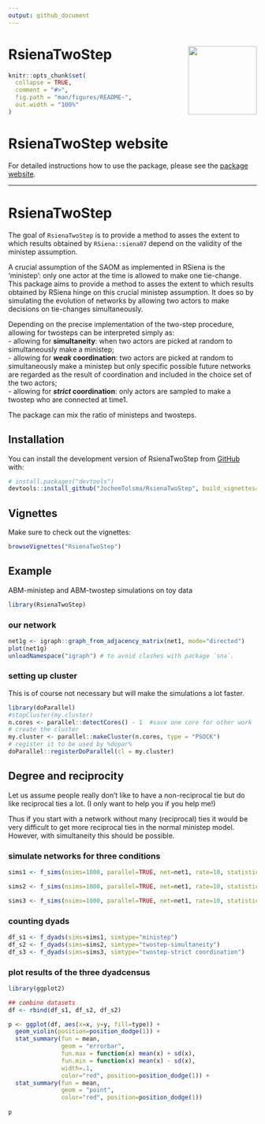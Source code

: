 ```yaml
---
output: github_document
---
```

# RsienaTwoStep <a href="https://jochemtolsma.github.io/RsienaTwoStep/"><img src="man/figures/logo.png" align="right" height="139" /></a>

<!-- README.md is generated from README.Rmd. Please edit that file -->

```r
knitr::opts_chunk$set(
  collapse = TRUE,
  comment = "#>",
  fig.path = "man/figures/README-",
  out.width = "100%"
)
```

# RsienaTwoStep website

For detailed instructions how to use the package, please see the [package website](https://jochemtolsma.github.io/RsienaTwoStep/).

---  

# RsienaTwoStep
 
<!-- badges: start -->
<!-- badges: end -->

The goal of `RsienaTwoStep` is to provide a method to asses the extent to which results obtained by `RSiena::siena07` depend on the validity of the ministep assumption.

A crucial assumption of the SAOM as implemented in RSiena is the 'ministep': only one actor at the time is allowed to make one tie-change. This package aims to provide a method to asses the extent to which results obtained by RSiena hinge on this crucial ministep assumption. It does so by simulating the evolution of networks by allowing two actors to make decisions on tie-changes simultaneously.  

Depending on the precise implementation of the two-step procedure, allowing for twosteps can be interpreted simply as:  
- allowing for **simultaneity**: when two actors are picked at random to simultaneously make a ministep;     
- allowing for ***weak* coordination**: two actors are picked at random to simultaneously make a ministep but only specific possible future networks are regarded as the result of coordination and included in the choice set of the two actors;  
- allowing for ***strict* coordination**: only actors are sampled to make a twostep who are connected at time1.  

The package can mix the ratio of ministeps and twosteps. 

## Installation

You can install the development version of RsienaTwoStep from [GitHub](https://github.com/) with:

```r
# install.packages("devtools")
devtools::install_github("JochemTolsma/RsienaTwoStep", build_vignettes=TRUE)
```

## Vignettes

Make sure to check out the vignettes: 

```r
browseVignettes("RsienaTwoStep")
```


## Example

ABM-ministep and ABM-twostep simulations on toy data

```r
library(RsienaTwoStep)
```

### our network

```r
net1g <- igraph::graph_from_adjacency_matrix(net1, mode="directed")
plot(net1g)
unloadNamespace("igraph") # to avoid clashes with package `sna`. 
```

### setting up cluster 

This is of  course not necessary but will make the simulations a lot faster. 

```r
library(doParallel)
#stopCluster(my.cluster) 
n.cores <- parallel::detectCores() - 1  #save one core for other work
# create the cluster
my.cluster <- parallel::makeCluster(n.cores, type = "PSOCK")
# register it to be used by %dopar%
doParallel::registerDoParallel(cl = my.cluster)
```


## Degree and reciprocity 

Let us assume people really don't like to have a non-reciprocal tie but do like reciprocal ties a lot. (I only want to help you if you help me!)

Thus if you start with a network without many (reciprocal) ties it would be very difficult to get more reciprocal ties in the normal ministep model. However, with simultaneity this should be possible. 

### simulate networks for three conditions

```r
sims1 <- f_sims(nsims=1000, parallel=TRUE, net=net1, rate=10, statistics=list(f_degree, f_recip), parameters=c(-1,2), p2step=0, chain=FALSE) #ministep only

sims2 <- f_sims(nsims=1000, parallel=TRUE, net=net1, rate=10, statistics=list(f_degree, f_recip), parameters=c(-1,2), p2step=1, chain=FALSE) #twostep-simultaneity

sims3 <- f_sims(nsims=1000, parallel=TRUE, net=net1, rate=10, statistics=list(f_degree, f_recip), parameters=c(-1,2), p2step=1, dist1=2, chain=FALSE) #twostep-strict coordination
```

### counting dyads

```r
df_s1 <- f_dyads(sims=sims1, simtype="ministep") 
df_s2 <- f_dyads(sims=sims2, simtype="twostep-simultaneity") 
df_s3 <- f_dyads(sims=sims3, simtype="twostep-strict coordination") 


```

### plot results of the three dyadcensus 

```r
library(ggplot2)

## combine datasets
df <- rbind(df_s1, df_s2, df_s2)

p <- ggplot(df, aes(x=x, y=y, fill=type)) + 
  geom_violin(position=position_dodge(1)) + 
  stat_summary(fun = mean,
               geom = "errorbar",
               fun.max = function(x) mean(x) + sd(x),
               fun.min = function(x) mean(x) - sd(x),
               width=.1,
               color="red", position=position_dodge(1)) + 
  stat_summary(fun = mean,
               geom = "point",
               color="red", position=position_dodge(1)) 
  
p

```


<!--- 

What is special about using `README.Rmd` instead of just `README.md`? You can include R chunks like so:

```r
summary(cars)
```

You'll still need to render `README.Rmd` regularly, to keep `README.md` up-to-date. `devtools::build_readme()` is handy for this. You could also use GitHub Actions to re-render `README.Rmd` every time you push. An example workflow can be found here: <https://github.com/r-lib/actions/tree/v1/examples>.

You can also embed plots, for example:

```r
plot(pressure)
```

In that case, don't forget to commit and push the resulting figure files, so they display on GitHub and CRAN.

--> 
